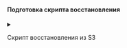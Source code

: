 

<h4>Подготовка скрипта восстановления</h4>

  <details>
    <summary>
      <div style={{ display: 'flex', justifyContent: 'space-between', flexWrap: 'wrap' }}>
        <p style={{ marginBottom: 0 }}>Скрипт восстановления из S3</p>
      </div>
    </summary>

<h4>Переменные окружения</h4>

<CodeBlock language="bash">
  {dedent`
    # Общие
    export CLUSTER_NAME=${CUSTOM_VALUE.clusterName.value}
    export STORE_CONTAINER="etcd-backups"
    export STORE_PREFIX="etcd-\${CLUSTER_NAME}"

    export S3_REGION="us-east-1"
    export S3_ACCESS_KEY_ID="<your-access-key>"
    export S3_SECRET_ACCESS_KEY="<your-secret-key>"
    export S3_ENDPOINT="https://s3.example.com"
    export S3_FORCE_PATH_STYLE="true"

    # Узел и кворум (пример на 3 ноды)
    export PEER_PORT="2380"
    export THIS_NODE_NAME="$(hostname)"
    export CURRENT_IP="$(ip -o -4 addr show dev eth1 | awk '{print $4}' | cut -d/ -f1)}" 

    export NODE_NAME_1="cp-1"; export NODE_IP_1="10.0.0.11"
    export NODE_NAME_2="cp-2"; export NODE_IP_2="10.0.0.12"
    export NODE_NAME_3="cp-3"; export NODE_IP_3="10.0.0.13"

    # Куда восстановить данные ETCD
    export RESTORE_DATA_DIR="/var/lib/etcd-restore"
  `}
</CodeBlock>

<h4>Подготовка скрипта восстановления</h4>

<CodeBlock language="bash">
  {dedent`
    sudo mkdir -p /etc/kubernetes/etcd-backup
    sudo tee /etc/kubernetes/etcd-backup/restore.sh > /dev/null <<'EOF'
    #!/usr/bin/env bash
    set -euo pipefail

    # === Параметры/переменные (берутся из окружения, есть дефолты) ===
    ETCDBRCTL_IMAGE="\${ETCDBRCTL_IMAGE:-europe-docker.pkg.dev/gardener-project/releases/gardener/etcdbrctl:v0.36.3}"

    CLUSTER_NAME="\${CLUSTER_NAME:-my-cluster}"
    STORE_CONTAINER="\${STORE_CONTAINER:-etcd-backups}"
    STORE_PREFIX="\${STORE_PREFIX:-etcd-\${CLUSTER_NAME}}"

    S3_REGION="\${S3_REGION:-us-east-1}"
    S3_ACCESS_KEY_ID="\${S3_ACCESS_KEY_ID:-}"
    S3_SECRET_ACCESS_KEY="\${S3_SECRET_ACCESS_KEY:-}"
    S3_ENDPOINT="\${S3_ENDPOINT:-https://s3.example.com}"
    S3_FORCE_PATH_STYLE="\${S3_FORCE_PATH_STYLE:-true}"

    PEER_PORT="\${PEER_PORT:-2380}"
    THIS_NODE_NAME="\${THIS_NODE_NAME:-$(hostname)}"
    CURRENT_IP="\${CURRENT_IP:-}"
    RESTORE_DATA_DIR="\${RESTORE_DATA_DIR:-/var/lib/etcd-restore}"

    # Кворум (пример для 3 нод) — отредактируй под свой состав
    NODE_NAME_1="\${NODE_NAME_1:-cp-1}"; NODE_IP_1="\${NODE_IP_1:-10.0.0.11}"
    NODE_NAME_2="\${NODE_NAME_2:-cp-2}"; NODE_IP_2="\${NODE_IP_2:-10.0.0.12}"
    NODE_NAME_3="\${NODE_NAME_3:-cp-3}"; NODE_IP_3="\${NODE_IP_3:-10.0.0.13}"

    INITIAL_CLUSTER="\${NODE_NAME_1}=https://\${NODE_IP_1}:\${PEER_PORT},\${NODE_NAME_2}=https://\${NODE_IP_2}:\${PEER_PORT},\${NODE_NAME_3}=https://\${NODE_IP_3}:\${PEER_PORT}"


    # === 1) Установка etcdbrctl с помощью containerd (ctr) ===
    if ! command -v etcdbrctl >/dev/null 2>&1; then
      if command -v ctr >/dev/null 2>&1; then
        echo "[*] Устанавливаю etcdbrctl из образа: \${ETCDBRCTL_IMAGE}"
        sudo ctr images pull "\${ETCDBRCTL_IMAGE}" >/dev/null
        # Пробуем скопировать бинарник
        sudo ctr run --rm --mount type=bind,src=/usr/local/bin,dst=/hostbin,options=rbind:rw "\${ETCDBRCTL_IMAGE}" etcdbrctl-installer sh -lc 'set -e;
            SRC="";
            if [ -x /etcdbrctl ]; then SRC=/etcdbrctl;
            elif [ -x /usr/local/bin/etcdbrctl ]; then SRC=/usr/local/bin/etcdbrctl;
            else SRC=$(command -v etcdbrctl || true); fi;
            if [ -z "$SRC" ]; then SRC=$(busybox which etcdbrctl || true); fi;
            if [ -z "$SRC" ]; then SRC=$(find / -maxdepth 3 -type f -name etcdbrctl -perm -111 2>/dev/null | head -n1); fi;
            [ -n "$SRC" ] || { echo "etcdbrctl не найден в образе"; exit 1; }
            cp "$SRC" /hostbin/etcdbrctl && chmod +x /hostbin/etcdbrctl'
        command -v etcdbrctl >/dev/null || { echo "[-] Не удалось установить etcdbrctl"; exit 1; }
      else
        echo "[-] Не найден 'ctr'. Установите binary вручную или поставьте ctr."
        exit 1
      fi
    fi


    # === S3 креды для etcdbrctl ===
    sudo mkdir -p /var/etcd-backup

    declare -A CONFIG=(
      [region]="\${S3_REGION}"
      [accessKeyID]="\${S3_ACCESS_KEY_ID}"
      [secretAccessKey]="\${S3_SECRET_ACCESS_KEY}"
      [endpoint]="\${S3_ENDPOINT}"
      [s3ForcePathStyle]="\${S3_FORCE_PATH_STYLE}"
    )

    for key in "\${!CONFIG[@]}"; do
      printf "%s" "\${CONFIG[\$key]}" | sudo tee "/var/etcd-backup/\$key" >/dev/null
    done

    export AWS_APPLICATION_CREDENTIALS=/var/etcd-backup
    export AWS_ENDPOINT_URL_S3="\${S3_ENDPOINT}"


    # === 3) Подготовка каталога под восстановление ===
    sudo mkdir -p "\${RESTORE_DATA_DIR}"
    sudo chown -R root:root "\${RESTORE_DATA_DIR}"

    echo "[*] Восстанавливаю из S3: s3://\${STORE_CONTAINER}/\${STORE_PREFIX}"
    etcdbrctl restore \
      --storage-provider=S3 \
      --store-container="\${STORE_CONTAINER}" \
      --store-prefix="\${STORE_PREFIX}" \
      --data-dir="\${RESTORE_DATA_DIR}" \
      --initial-cluster="\${INITIAL_CLUSTER}" \
      --initial-advertise-peer-urls="https://\${CURRENT_IP}:\${PEER_PORT}" \
      --name="\${THIS_NODE_NAME}"

    echo "[+] Готово. Данные восстановлены в \${RESTORE_DATA_DIR}"
    echo "    Далее: используйте восстановленный data-dir для запуска ETCD."
    EOF

    chmod +x /etc/kubernetes/etcd-backup/restore.sh
  `}
</CodeBlock>

  </details>

